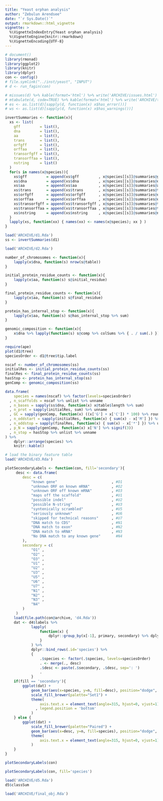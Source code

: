 ```yaml
---
title: "Yeast orphan analysis"
author: "Zebulun Arendsee"
date: "`r Sys.Date()`"
output: rmarkdown::html_vignette
vignette: >
  %\VignetteIndexEntry{Yeast orphan analysis}
  %\VignetteEngine{knitr::rmarkdown}
  %\VignetteEncoding{UTF-8}
---
```


```r
# document()
library(rmonad)
library(ggplot2)
library(knitr)
library(dplyr)
con <- config()
# file.symlink("../inst/yeast", "INPUT")
# d <- run_fagin(con)
```

```r
# missues(d) %>% kable(format='html') %>% write('ARCHIVE/issues.html')
# mtabulate(d, code=TRUE) %>% kable(format='html') %>% write('ARCHIVE/table.html')
# es <- as.list(d)[sapply(d, function(x) x$has_error())]
# ws <- as.list(d)[sapply(d, function(x) x$has_warnings())]
```

```r
invertSummaries <- function(x){
  xs <- list(
    gff         = list(),
    dna         = list(),
    aa          = list(),
    trans       = list(),
    orfgff      = list(),
    orffaa      = list(),
    transorfgff = list(),
    transorffaa = list(),
    nstring     = list()
  )
  for(s in names(x@species)){
    xs$gff         = append(xs$gff         , x@species[[s]]@summaries@gff.summary         )
    xs$dna         = append(xs$dna         , x@species[[s]]@summaries@dna.summary         )
    xs$aa          = append(xs$aa          , x@species[[s]]@summaries@aa.summary          )
    xs$trans       = append(xs$trans       , x@species[[s]]@summaries@trans.summary       )
    xs$orfgff      = append(xs$orfgff      , x@species[[s]]@summaries@orfgff.summary      )
    xs$orffaa      = append(xs$orffaa      , x@species[[s]]@summaries@orffaa.summary      )
    xs$transorfgff = append(xs$transorfgff , x@species[[s]]@summaries@transorfgff.summary )
    xs$transorffaa = append(xs$transorffaa , x@species[[s]]@summaries@transorffaa.summary )
    xs$nstring     = append(xs$nstring     , x@species[[s]]@summaries@nstring.summary     )
  }
  lapply(xs, function(xx) { names(xx) <- names(x@species); xx } )
}
```

```r
load('ARCHIVE/d1.Rda')
ss <- invertSummaries(d1)
```

```r
load('ARCHIVE/d2.Rda')

number_of_chromosomes <- function(x){
    lapply(x$dna, function(s) nrow(s@table))
}

initial_protein_residue_counts <- function(x){
    lapply(x$aa, function(s) s@initial_residue)
}

final_protein_residue_counts <- function(x){
    lapply(x$aa, function(s) s@final_residue)
}

protein_has_internal_stop <- function(x){
    lapply(x$aa, function(s) s@has_internal_stop %>% sum)
}

genomic_composition <- function(x){
    x$dna %>% lapply(function(s) s@comp %>% colSums %>% { . / sum(.) })
}
```

```r
require(ape)
plot(d1@tree)
speciesOrder <- d1@tree$tip.label
```

```r
nscaf <- number_of_chromosomes(ss)
initialRes <- initial_protein_residue_counts(ss)
finalRes <- final_protein_residue_counts(ss)
hasStop <- protein_has_internal_stop(ss)
genComp <- genomic_composition(ss)

data.frame(
    species = names(nscaf) %>% factor(levels=speciesOrder)
  , n_scaffolds = nscaf %>% unlist %>% unname
  , n_bases = sapply(ss$dna, function(x) x@table$length %>% sum)
  , n_prot = sapply(initialRes, sum) %>% unname
  , GC = sapply(genComp, function(x) ((x['G'] + x['C']) * 100) %>% round)
  , n_oddstart = sapply(initialRes, function(x) { sum(x) - x['M'] }) %>% unname
  , n_oddstop = sapply(finalRes, function(x) { sum(x) - x['*'] }) %>% unname
  , p_N = sapply(genComp, function(x) x['N'] %>% signif(3))
  , n_stop = hasStop %>% unlist %>% unname
) %>%
    dplyr::arrange(species) %>%
    knitr::kable()
```

```r
# load the binary feature table
load('ARCHIVE/d3.Rda')
```

```r

plotSecondaryLabels <- function(con, fill='secondary'){
     desc <- data.frame(
        desc = c(
            "known gene"                         , #O1
            "unknown ORF on known mRNA"          , #O2
            "unknown ORF off known mRNA"         , #O3
            "maps off the scaffold"              , #U1
            "possible indel"                     , #U2
            "possible N-string"                  , #U3
            "syntenically scrambled"             , #U5
            "seriously unknown"                  , #U6
            "skipped for technical reasons"      , #U7
            "DNA match to CDS"                   , #N1
            "DNA match to exon"                  , #N2
            "DNA match to mRNA"                  , #N3
            "No DNA match to any known gene"       #N4
        ),
        secondary = c(
            "O1" ,
            "O2" ,
            "O3" ,
            "U1" ,
            "U2" ,
            "U3" ,
            "U5" ,
            "U6" ,
            "U7" ,
            "N1" ,
            "N2" ,
            "N3" ,
            "N4"  
        )
     )
    load(file.path(con@archive, 'd4.Rda'))
    dat <- d4$labels %>%
            lapply(
                function(x) {
                    dplyr::group_by(x[-1], primary, secondary) %>% dplyr::count()
                }
            ) %>%
            dplyr::bind_rows(.id='species') %>%
            {
                .$species <- factor(.$species, levels=speciesOrder)
                . <- merge(., desc)
                .$desc <- paste(.$secondary, .$desc, sep=': ')
                .
            }
    if(fill == 'secondary'){
        ggplot(dat) +
            geom_bar(aes(x=species, y=n, fill=desc), position="dodge", stat="identity") +
            scale_fill_brewer(palette="Set1") +
            theme(
                axis.text.x = element_text(angle=315, hjust=0, vjust=1)
              , legend.position = 'bottom'
            )
    } else {
        ggplot(dat) +
            scale_fill_brewer(palette="Paired") +
            geom_bar(aes(x=desc, y=n, fill=species), position="dodge", stat="identity")+
            theme(
                axis.text.x = element_text(angle=315, hjust=0, vjust=1)
            )
    }
}

```

```r
plotSecondaryLabels(con)
```

```r
plotSecondaryLabels(con, fill='species')
```

```r
load('ARCHIVE/d5.Rda')
d5$classSum
```

```r
load('ARCHIVE/final_obj.Rda')
```

